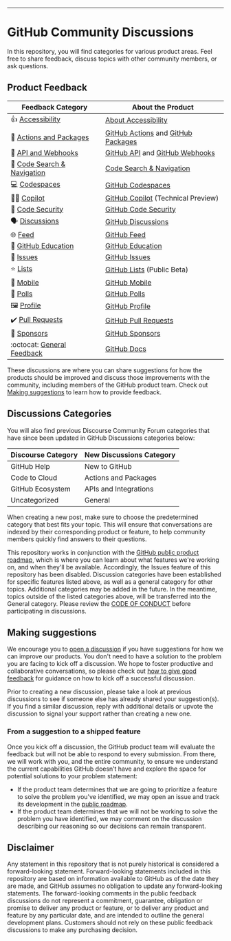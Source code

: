 ---
# GitHub Community Discussions

In this repository, you will find categories for various product areas. Feel free to share feedback, discuss topics with other community members, or ask questions.

## Product Feedback

| **Feedback Category** | **About the Product** 	|
|---	|---	|
| 👍  [Accessibility](https://github.com/orgs/community/discussions/categories/accessibility) 	| [About Accessibility](https://docs.github.com/en/account-and-profile/setting-up-and-managing-your-personal-account-on-github/managing-personal-account-settings/managing-accessibility-settings#about-accessibility-settings) |
| 🚢  [Actions and Packages](https://github.com/orgs/community/discussions/categories/actions-and-packages) 	| [GitHub Actions](https://github.com/features/actions) and [GitHub Packages](https://github.com/features/packages) |
| 🔁  [API and Webhooks](https://github.com/orgs/community/discussions/categories/api-and-webhooks) 	| [GitHub API](https://docs.github.com/en/rest) and [GitHub Webhooks](https://docs.github.com/en/developers/webhooks-and-events/webhooks/about-webhook) |
| 🔎  [Code Search & Navigation](https://github.com/orgs/community/discussions/categories/code-search-and-navigation) 	| [Code Search & Navigation](https://cs.github.com/about) 	|
| 💻  [Codespaces](https://github.com/orgs/community/discussions/categories/codespaces) 	| [GitHub Codespaces](https://github.com/features/codespaces) 	|
| 👩‍✈️  [Copilot](https://github.com/orgs/community/discussions/categories/copilot)   	| [GitHub Copilot](https://copilot.github.com/) (Technical Preview) 	|
| 🤖  [Code Security](https://github.com/orgs/community/discussions/categories/code-security) 	| [GitHub Code Security](https://github.com/features/security) 	|
| 🗣️  [Discussions](https://github.com/orgs/community/discussions/categories/discussions)  	| [GitHub Discussions](https://docs.github.com/en/discussions) 	|
| 🌐  [Feed](https://github.com/orgs/community/discussions/categories/feed)  	| [GitHub Feed](https://github.blog/2022-03-22-improving-your-github-feed/) 	|
| 🎒  [GitHub Education](https://github.com/orgs/community/discussions/categories/github-education)  	| [GitHub Education](https://education.github.com/) 	|
| 🐙  [Issues](https://github.com/orgs/community/discussions/categories/issues) 	| [GitHub Issues](https://github.com/features/issues) 	|
| ⭐  [Lists](https://github.com/orgs/community/discussions/categories/lists) 	| [GitHub Lists](https://docs.github.com/en/get-started/exploring-projects-on-github/saving-repositories-with-stars#organizing-starred-repositories-with-lists) (Public Beta) 	|
| 📱  [Mobile](https://github.com/orgs/community/discussions/categories/mobile) 	| [GitHub Mobile](https://github.com/mobile) 	|
  📶  [Polls](https://github.com/orgs/community/discussions/categories/polls)  	| [GitHub Polls](https://docs.github.com/en/account-and-profile/setting-up-and-managing-your-github-profile/customizing-your-profile/about-your-profile) 	|
|  🖼️  [Profile](https://github.com/orgs/community/discussions/categories/profile)  	| [GitHub Profile](https://docs.github.com/en/account-and-profile/setting-up-and-managing-your-github-profile/customizing-your-profile/about-your-profile) 	|
| ✔️  [Pull Requests](https://github.com/orgs/community/discussions/categories/pull-requests) 	| [GitHub Pull Requests](https://docs.github.com/en/github/collaborating-with-pull-requests/proposing-changes-to-your-work-with-pull-requests/about-pull-requests) 	|
|  💖  [Sponsors](https://github.com/orgs/community/discussions/categories/sponsors) 	| [GitHub Sponsors](https://github.com/sponsors) 	|
| :octocat:  [General Feedback](https://github.com/orgs/community/discussions/categories/general) 	| [GitHub Docs](https://docs.github.com/en) |

These discussions are where you can share suggestions for how the products should be improved and discuss those improvements with the community, including members of the GitHub product team. Check out [Making suggestions](#making-suggestions) to learn how to provide feedback.

## Discussions Categories

You will also find previous Discourse Community Forum categories that have since been updated in GitHub Discussions categories below:

| **Discourse Category** | **New Discussions Category** 	|
|---	|---	|
| GitHub Help 	| New to GitHub |
| Code to Cloud 	| Actions and Packages |
| GitHub Ecosystem 	| APIs and Integrations 	|
| Uncategorized 	| General 	|

When creating a new post, make sure to choose the predetermined category that best fits your topic. This will ensure that conversations are indexed by their corresponding product or feature, to help community members quickly find answers to their questions.

This repository works in conjunction with the [GitHub public product roadmap](https://github.com/github/roadmap), which is where you can learn about what features we're working on, and when they'll be available. Accordingly, the Issues feature of this repository has been disabled. Discussion categories have been established for specific features listed above, as well as a general category for other topics. Additional categories may be added in the future. In the meantime, topics outside of the listed categories above, will be transferred into the General category. Please review the [CODE OF CONDUCT](https://docs.github.com/en/site-policy/github-terms/github-community-forum-code-of-conduct) before participating in discussions.

## Making suggestions

We encourage you to [open a discussion](https://github.com/sponsors) if you have suggestions for how we can improve our products. You don't need to have a solution to the problem you are facing to kick off a discussion. We hope to foster productive and collaborative conversations, so please check out [how to give good feedback](https://github.com/community/discussions/1) for guidance on how to kick off a successful discussion.

Prior to creating a new discussion, please take a look at previous discussions to see if someone else has already shared your suggestion(s). If you find a similar discussion, reply with additional details or upvote the discussion to signal your support rather than creating a new one.

### From a suggestion to a shipped feature

Once you kick off a discussion, the GitHub product team will evaluate the feedback but will not be able to respond to every submission. From there, we will work with you, and the entire community, to ensure we understand the current capabilities GitHub doesn’t have and explore the space for potential solutions to your problem statement:

- If the product team determines that we are going to prioritize a feature to solve the problem you've identified, we may open an issue and track its development in the [public roadmap](https://github.com/github/roadmap).
- If the product team determines that we will not be working to solve the problem you have identified, we may comment on the discussion describing our reasoning so our decisions can remain transparent.

## Disclaimer

Any statement in this repository that is not purely historical is considered a forward-looking statement. Forward-looking statements included in this repository are based on information available to GitHub as of the date they are made, and GitHub assumes no obligation to update any forward-looking statements. The forward-looking comments in the public feedback discussions do not represent a commitment, guarantee, obligation or promise to deliver any product or feature, or to deliver any product and feature by any particular date, and are intended to outline the general development plans. Customers should not rely on these public feedback discussions to make any purchasing decision.
